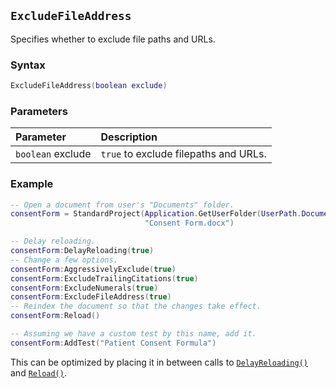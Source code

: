 ::: {.minipage data-latex="{\textwidth}"}
## `ExcludeFileAddress` {#standard-excludefileaddress}

Specifies whether to exclude\index{text exclusion} file paths\index{file paths!excluding} and URLs.

### Syntax {-}

``` .lua
ExcludeFileAddress(boolean exclude)
```

### Parameters {-}

**Parameter** | **Description**
| :-- | :-- |
| `boolean` exclude | `true` to exclude filepaths and URLs. |

### Example {-}

``` .lua
-- Open a document from user's "Documents" folder.
consentForm = StandardProject(Application.GetUserFolder(UserPath.Documents) ..
                              "Consent Form.docx")

-- Delay reloading.
consentForm:DelayReloading(true)
-- Change a few options.
consentForm:AggressivelyExclude(true)
consentForm:ExcludeTrailingCitations(true)
consentForm:ExcludeNumerals(true)
consentForm:ExcludeFileAddress(true)
-- Reindex the document so that the changes take effect.
consentForm:Reload()

-- Assuming we have a custom test by this name, add it.
consentForm:AddTest("Patient Consent Formula")
```

:::: {.tipsection data-latex=""}
This can be optimized by placing it in between calls to [`DelayReloading()`](#standard-delayreloading) and [`Reload()`](#standard-reload).
::::
:::